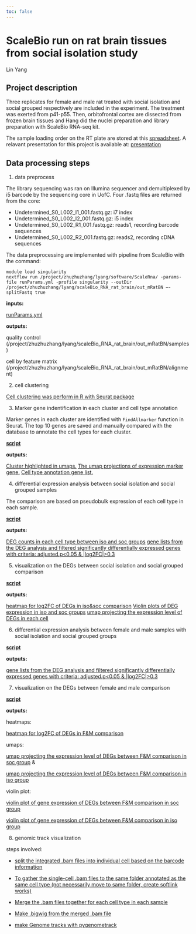 ```yaml
---
toc: false
---
```


# ScaleBio run on rat brain tissues from social isolation study
Lin Yang

## Project description
Three replicates for female and male rat treated with social isolation and social grouped respectively are included in the experiment. The treatment was exerted from p41-p55. Then, orbitofrontal cortex are dissected from frozen brain tissues and Hang did the nuclei preparation and library preparation with ScaleBio RNA-seq kit.

The sample loading order on the RT plate are stored at this [spreadsheet](/data/'9_6_24 12 OFC for ScaleRNA yield summary.xlsx').
A relavant presentation for this project is available at: [presentation](https://uchicago.box.com/s/o20tc5qjuk0ekn20dbln4atk9shx8sb1)

## Data processing steps
1. data preprocess

The library sequencing was ran on Illumina sequencer and demultiplexed by i5 barcode by the sequencing core in UofC.
Four .fastq files are returned from the core: 

* Undetermined_S0_L002_I1_001.fastq.gz: i7 index
* Undetermined_S0_L002_I2_001.fastq.gz: i5 index
* Undetermined_S0_L002_R1_001.fastq.gz: reads1, recording barcode sequences
* Undetermined_S0_L002_R2_001.fastq.gz: reads2, recording cDNA sequences

The data preprocessing are implemented with pipeline from ScaleBio with the command:

```
module load singularity
nextflow run /project/zhuzhuzhang/lyang/software/ScaleRna/ -params-file runParams.yml -profile singularity --outDir /project/zhuzhuzhang/lyang/scaleBio_RNA_rat_brain/out_mRatBN —-splitFastq true
```

**inputs:**

[runParams.yml](/blob/master/script/runParams.yml)

**outputs:**

quality control (/project/zhuzhuzhang/lyang/scaleBio_RNA_rat_brain/out_mRatBN/samples)

cell by feature matrix (/project/zhuzhuzhang/lyang/scaleBio_RNA_rat_brain/out_mRatBN/alignment)

2. cell clustering

[Cell clustering was perform in R with Seurat package](cell_clustering.html)

3. Marker gene indentification in each cluster and cell type annotation

Marker genes in each cluster are identified with `FindAllmarker` function in Seurat. The top 10 genes are saved and manually compared with the database to annotate the cell types for each cluster.

[**script**](cluster_annotation.html)

**outputs:**

[Cluster highlighted in umaps.](https://drive.google.com/file/d/1p-tYEjZUDYtx7mR7NflJWEPTR0LNpI-M/view?usp=drive_link)
[The umap projections of expression marker gene.](https://drive.google.com/file/d/1xW9gSP3w7PrulhY3mcOuhQFS0VB0sfg1/view?usp=drive_link)
[Cell type annotation gene list.](https://docs.google.com/spreadsheets/d/17Y31mBy9B0aljy72LLnAPNpoxCN6zZLhlXBFzCg-awM/edit?usp=drive_link)

4. differential expression analysis between social isolation and social grouped samples

The comparison are based on pseudobulk expression of each cell type in each sample.

[**script**](DEG_analysis_iso_vs_soc.html)

**outputs:**

[DEG counts in each cell type between iso and soc groups](/blob/master/outputs/DEG_FC0.3_counts_barplot_2.pdf)
[gene lists from the DEG analysis and filtered significantly differentially expressed genes with criteria: adjusted.p<0.05 & |log2FC|>0.3](https://drive.google.com/drive/folders/1vyPnJ4aQlVgrAcMo2c_cSNqdUHIiz79B?usp=drive_link)


5. visualization on the DEGs between social isolation and social grouped comparison

[**script**](iso_vs_soc_DEG_visualization.html)

**outputs:**

[heatmap for log2FC of DEGs in iso&soc comparison](/outputs/isoVSsoc_DEG_logFC_heatmap.pdf)
[Violin plots of DEG expression in iso and soc groups](https://drive.google.com/file/d/12bkUK9wwWnwjBqQUuQmsxsbzI_nVF-8V/view?usp=drive_link)
[umap projecting the expression level of DEGs in each cell](https://drive.google.com/file/d/1XUcQwIZnNIeu8fGhCLbE9HwYXYf-RSao/view?usp=drive_link)

6. differential expression analysis between female and male samples with social isolation and social grouped groups

[**script**](DEG_analysis_F_vs_M.html)

**outputs:**

[gene lists from the DEG analysis and filtered significantly differentially expressed genes with criteria: adjusted.p<0.05 & |log2FC|>0.3](https://drive.google.com/drive/folders/1R0_wEIfob2jwujwN7ijTYtl6ExWU-4Sz?usp=drive_link)



7. visualization on the DEGs between female and male comparison

[**script**](sex_DEG_plot.html)

**outputs:**

heatmaps: 

[heatmap for log2FC of DEGs in F&M comparison](https://drive.google.com/drive/folders/1-MPa-pQrpmmMFsI-UmCmYJUmbA7dZKXz?usp=drive_link)

umaps: 

[umap projecting the expression level of DEGs between F&M comparison in soc group](https://drive.google.com/file/d/1ujv1Oxv-nIDN9WiGDA9KChfhR6LS5nWl/view?usp=drive_link) &

[umap projecting the expression level of DEGs between F&M comparison in iso group](https://drive.google.com/file/d/1vyZy_f4YklpoiqHshb8UcBFwxCYjaVjk/view?usp=drive_link)

violin plot: 

[violin plot of gene expression of DEGs between F&M comparison in soc group](https://drive.google.com/file/d/1GnPFiDTRAboEHK_34HY5XSBzRK9bS01T/view?usp=drive_link)

[violin plot of gene expression of DEGs between F&M comparison in iso group](https://drive.google.com/file/d/1elizpJDO6-6KoptOsUv8xzSR96Oi7R4r/view?usp=drive_link)

8. genomic track visualization 

steps involved:

* [split the integrated .bam files into individual cell based on the barcode information](/blob/master/script/workflow.sh)

* [To gather the single-cell .bam files to the same folder annotated as the same cell type (not necessarily move to same folder, create softlink works)](/blob/master/script/run_bam_gather.sh)

* [Merge the .bam files together for each cell type in each sample](/script/samtools_merge.sh)

* [Make .bigwig from the merged .bam file](/blob/master/script/make_bigwig.sh)

* [make Genome tracks with pygenometrack](/blob/master/script/soc_FvsM_pygenometrack.sh)

